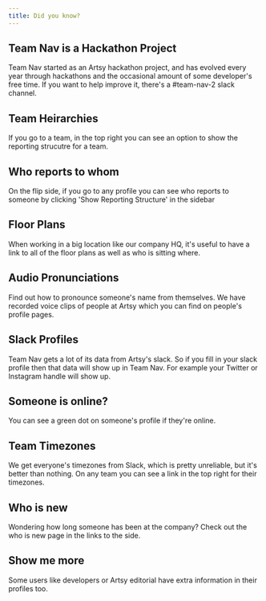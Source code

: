 ```yaml
---
title: Did you know?
---
```


## Team Nav is a Hackathon Project

Team Nav started as an Artsy hackathon project, and has evolved every year through hackathons and the occasional amount of some developer's free time. If you want to help improve it, there's a #team-nav-2 slack channel.

## Team Heirarchies

If you go to a team, in the top right you can see an option to show the reporting strucutre for a team.

## Who reports to whom

On the flip side, if you go to any profile you can see who reports to someone by clicking 'Show Reporting Structure' in the sidebar

## Floor Plans

When working in a big location like our company HQ, it's useful to have a link to all of the floor plans as well as who is sitting where.

## Audio Pronunciations

Find out how to pronounce someone's name from themselves. We have recorded voice clips of people at Artsy which you can find on people's profile pages.

## Slack Profiles

Team Nav gets a lot of its data from Artsy's slack. So if you fill in your slack profile then that data will show up in Team Nav. For example your Twitter or Instagram handle will show up.

## Someone is online?

You can see a green dot on someone's profile if they're online.

## Team Timezones

We get everyone's timezones from Slack, which is pretty unreliable, but it's better than nothing. On any team you can see a link in the top right for their timezones.

## Who is new

Wondering how long someone has been at the company? Check out the who is new page in the links to the side.

## Show me more

Some users like developers or Artsy editorial have extra information in their profiles too.
